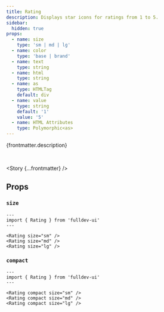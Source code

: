 ```yaml
---
title: Rating
description: Displays star icons for ratings from 1 to 5.
sidebar:
  hidden: true
props:
  - name: size
    type: 'sm | md | lg'
  - name: color
    type: 'base | brand'
  - name: text
    type: string
  - name: html
    type: string
  - name: as
    type: HTMLTag
    default: div
  - name: value
    type: string
    default: '1'
    value: '5'
  - name: HTML Attributes
    type: Polymorphic<as>
---
```




{frontmatter.description}

<br />

<Story {...frontmatter} />

## Props

<PropsTable props={frontmatter.props} />

### `size`

<SizeProp />

```astro live
---
import { Rating } from 'fulldev-ui'
---

<Rating size="sm" />
<Rating size="md" />
<Rating size="lg" />
```

### `compact`

<CompactProp />

```astro live
---
import { Rating } from 'fulldev-ui'
---

<Rating compact size="sm" />
<Rating compact size="md" />
<Rating compact size="lg" />
```
